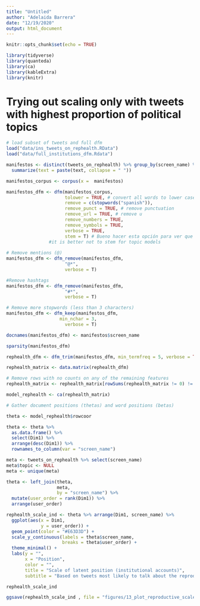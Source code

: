 ```yaml
---
title: "Untitled"
author: "Adelaida Barrera"
date: "12/19/2020"
output: html_document
---
```



```r
knitr::opts_chunk$set(echo = TRUE)

library(tidyverse)
library(quanteda)
library(ca)
library(kableExtra)
library(knitr)

```

# Trying out scaling only with tweets with highest proportion of political topics

```r

# load subset of tweets and full dfm
load("data/ins_tweets_on_rephealth.RData")
load("data/full_institutions_dfm.Rdata")

manifestos <- distinct(tweets_on_rephealth) %>% group_by(screen_name) %>%
  summarize(text = paste(text, collapse = " "))

manifestos_corpus <- corpus(x =  manifestos)

manifestos_dfm <- dfm(manifestos_corpus,
                      tolower = TRUE, # convert all words to lower case 
                      remove = c(stopwords("spanish")),
                      remove_punct = TRUE, # remove punctuation
                      remove_url = TRUE, # remove u
                      remove_numbers = TRUE,
                      remove_symbols = TRUE,
                      verbose = TRUE,
                      stem = T) # Bueno hacer esta opción para ver que está haciendo el dfm.
                #it is better not to stem for topic models  
             
# Remove mentions (@)
manifestos_dfm <- dfm_remove(manifestos_dfm,
                      "@*",
                      verbose = T)

#Remove hashtags         
manifestos_dfm <- dfm_remove(manifestos_dfm,
                      "#*",
                      verbose = T)

# Remove more stopwords (less than 3 characters)
manifestos_dfm <- dfm_keep(manifestos_dfm,
                    min_nchar = 3,
                      verbose = T)

docnames(manifestos_dfm) <- manifestos$screen_name

sparsity(manifestos_dfm)

rephealth_dfm <- dfm_trim(manifestos_dfm, min_termfreq = 5, verbose = TRUE)

rephealth_matrix <- data.matrix(rephealth_dfm)

# Remove rows with no counts on any of the remaining features
rephealth_matrix <- rephealth_matrix[rowSums(rephealth_matrix != 0) != 0,] 

model_rephealth <- ca(rephealth_matrix)
```

```r

# Gather document positions (thetas) and word positions (betas)

theta <- model_rephealth$rowcoor

theta <- theta %>% 
  as.data.frame() %>% 
  select(Dim1) %>% 
  arrange(desc(Dim1)) %>% 
  rownames_to_column(var = "screen_name")

meta <- tweets_on_rephealth %>% select(screen_name)
meta$topic <- NULL
meta <- unique(meta)

theta <- left_join(theta, 
                   meta,
                   by = "screen_name") %>% 
  mutate(user_order = rank(Dim1)) %>% 
  arrange(user_order)

```

```r

rephealth_scale_ind <- theta %>% arrange(Dim1, screen_name) %>% 
  ggplot(aes(x = Dim1,
             y = user_order)) +
  geom_point(color = "#E63D3D") +
  scale_y_continuous(labels = theta$screen_name,
                     breaks = theta$user_order) +
  theme_minimal() +
  labs(y = "",
       x = "Position",
       color = "",
       title = "Scale of latent position (institutional accounts)",
       subtitle = "Based on tweets most likely to talk about the reproductive health topics")

rephealth_scale_ind 

ggsave(rephealth_scale_ind , file = "figures/13_plot_reproductive_scale_ins.png")
```


